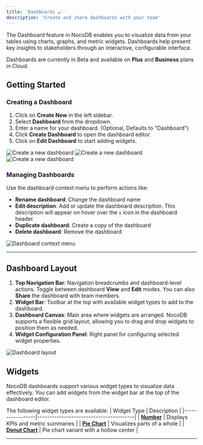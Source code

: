 ```yaml
---
title: 'Dashboards ☁'
description: 'Create and share dashboards with your team'
---
```


The Dashboard feature in NocoDB enables you to visualize data from your tables using charts, graphs, and metric widgets. Dashboards help present key insights to stakeholders through an interactive, configurable interface.

<Callout type="info">Dashboards are currently in Beta and available on **Plus** and **Business** plans in Cloud.</Callout>

## Getting Started

### Creating a Dashboard

1. Click on **Create New** in the left sidebar.
2. Select **Dashboard** from the dropdown.
3. Enter a name for your dashboard. (Optional, Defaults to "Dashboard")
4. Click **Create Dashboard** to open the dashboard editor.
5. Click on **Edit Dashboard** to start adding widgets.

![Create a new dashboard](/img/v2/dashboards/create-dashboard-1.png)
![Create a new dashboard](/img/v2/dashboards/create-dashboard-2.png)
![Create a new dashboard](/img/v2/dashboards/create-dashboard-3.png)


### Managing Dashboards

Use the dashboard context menu to perform actions like:

- **Rename dashboard**: Change the dashboard name
- **Edit description**: Add or update the dashboard description. This description will appear on hover over the `i` icon in the dashboard header.
- **Duplicate dashboard**: Create a copy of the dashboard
- **Delete dashboard**: Remove the dashboard

![Dashboard context menu](/img/v2/dashboards/dashboard-context-menu.png)

---

## Dashboard Layout

1. **Top Navigation Bar**: Navigation breadcrumbs and dashboard-level actions. Toggle between dashboard **View** and **Edit** modes. You can also **Share** the dashboard with team members.
2. **Widget Bar**: Toolbar at the top with available widget types to add to the dashboard.
3. **Dashboard Canvas**: Main area where widgets are arranged. NocoDB supports a flexible grid layout, allowing you to drag and drop widgets to position them as needed.
4. **Widget Configuration Panel**: Right panel for configuring selected widget properties.

![Dashboard layout](/img/v2/dashboards/dashboard-layout.png)

## Widgets
NocoDB dashboards support various widget types to visualize data effectively. You can add widgets from the widget bar at the top of the dashboard editor.

The following widget types are available:
| Widget Type     | Description                            |
|-----------------|----------------------------------------|
| **[Number](/docs/product-docs/dashboards/widgets/number)**      | Displays KPIs and metric summaries     |
| **[Pie Chart](/docs/product-docs/dashboards/widgets/pie-chart)**   | Visualizes parts of a whole            |
| **[Donut Chart](/docs/product-docs/dashboards/widgets/donut-chart)** | Pie chart variant with a hollow center |

---